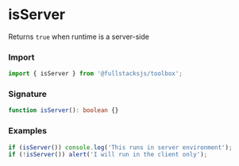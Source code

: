 # isServer

Returns `true` when runtime is a server-side

### Import

```typescript copy
import { isServer } from '@fullstacksjs/toolbox';
```

### Signature

```typescript copy
function isServer(): boolean {}
```

### Examples

```typescript copy
if (isServer()) console.log('This runs in server environment');
if (!isServer()) alert('I will run in the client only');
```
